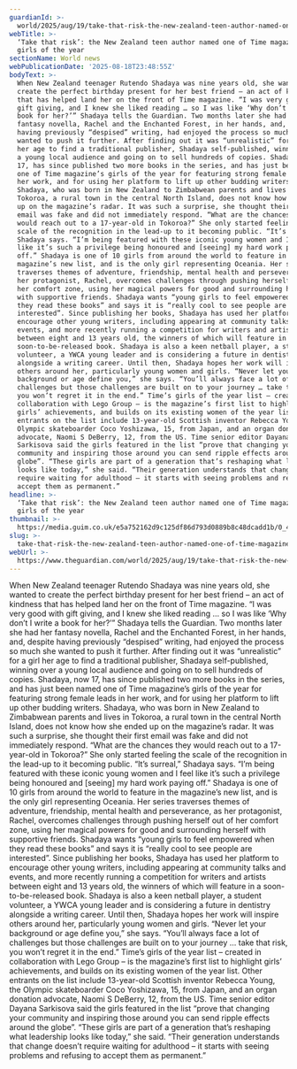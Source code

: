 ```yaml
---
guardianId: >-
  world/2025/aug/19/take-that-risk-the-new-zealand-teen-author-named-one-of-time-magazines-girls-of-the-year
webTitle: >-
  ‘Take that risk’: the New Zealand teen author named one of Time magazine’s
  girls of the year
sectionName: World news
webPublicationDate: '2025-08-18T23:48:55Z'
bodyText: >-
  When New Zealand teenager Rutendo Shadaya was nine years old, she wanted to
  create the perfect birthday present for her best friend – an act of kindness
  that has helped land her on the front of Time magazine. “I was very good with
  gift giving, and I knew she liked reading … so I was like ‘Why don’t I write a
  book for her?’” Shadaya tells the Guardian. Two months later she had her
  fantasy novella, Rachel and the Enchanted Forest, in her hands, and, despite
  having previously “despised” writing, had enjoyed the process so much she
  wanted to push it further. After finding out it was “unrealistic” for a girl
  her age to find a traditional publisher, Shadaya self-published, winning over
  a young local audience and going on to sell hundreds of copies. Shadaya, now
  17, has since published two more books in the series, and has just been named
  one of Time magazine’s girls of the year for featuring strong female leads in
  her work, and for using her platform to lift up other budding writers.
  Shadaya, who was born in New Zealand to Zimbabwean parents and lives in
  Tokoroa, a rural town in the central North Island, does not know how she ended
  up on the magazine’s radar. It was such a surprise, she thought their first
  email was fake and did not immediately respond. “What are the chances they
  would reach out to a 17-year-old in Tokoroa?” She only started feeling the
  scale of the recognition in the lead-up to it becoming public. “It’s surreal,”
  Shadaya says. “I’m being featured with these iconic young women and I feel
  like it’s such a privilege being honoured and [seeing] my hard work paying
  off.” Shadaya is one of 10 girls from around the world to feature in the
  magazine’s new list, and is the only girl representing Oceania. Her series
  traverses themes of adventure, friendship, mental health and perseverance, as
  her protagonist, Rachel, overcomes challenges through pushing herself out of
  her comfort zone, using her magical powers for good and surrounding herself
  with supportive friends. Shadaya wants “young girls to feel empowered when
  they read these books” and says it is “really cool to see people are
  interested”. Since publishing her books, Shadaya has used her platform to
  encourage other young writers, including appearing at community talks and
  events, and more recently running a competition for writers and artists
  between eight and 13 years old, the winners of which will feature in a
  soon-to-be-released book. Shadaya is also a keen netball player, a student
  volunteer, a YWCA young leader and is considering a future in dentistry
  alongside a writing career. Until then, Shadaya hopes her work will inspire
  others around her, particularly young women and girls. “Never let your
  background or age define you,” she says. “You’ll always face a lot of
  challenges but those challenges are built on to your journey … take that risk,
  you won’t regret it in the end.” Time’s girls of the year list – created in
  collaboration with Lego Group – is the magazine’s first list to highlight
  girls’ achievements, and builds on its existing women of the year list. Other
  entrants on the list include 13-year-old Scottish inventor Rebecca Young, the
  Olympic skateboarder Coco Yoshizawa, 15, from Japan, and an organ donation
  advocate, Naomi S DeBerry, 12, from the US. Time senior editor Dayana
  Sarkisova said the girls featured in the list “prove that changing your
  community and inspiring those around you can send ripple effects around the
  globe”. “These girls are part of a generation that’s reshaping what leadership
  looks like today,” she said. “Their generation understands that change doesn’t
  require waiting for adulthood – it starts with seeing problems and refusing to
  accept them as permanent.”
headline: >-
  ‘Take that risk’: the New Zealand teen author named one of Time magazine’s
  girls of the year
thumbnail: >-
  https://media.guim.co.uk/e5a752162d9c125df86d793d0889b8c48dcadd1b/0_462_1066_853/500.jpg
slug: >-
  take-that-risk-the-new-zealand-teen-author-named-one-of-time-magazines-girls-of-the-year
webUrl: >-
  https://www.theguardian.com/world/2025/aug/19/take-that-risk-the-new-zealand-teen-author-named-one-of-time-magazines-girls-of-the-year
---
```

When New Zealand teenager Rutendo Shadaya was nine years old, she wanted to create the perfect birthday present for her best friend – an act of kindness that has helped land her on the front of Time magazine. “I was very good with gift giving, and I knew she liked reading … so I was like ‘Why don’t I write a book for her?’” Shadaya tells the Guardian. Two months later she had her fantasy novella, Rachel and the Enchanted Forest, in her hands, and, despite having previously “despised” writing, had enjoyed the process so much she wanted to push it further. After finding out it was “unrealistic” for a girl her age to find a traditional publisher, Shadaya self-published, winning over a young local audience and going on to sell hundreds of copies. Shadaya, now 17, has since published two more books in the series, and has just been named one of Time magazine’s girls of the year for featuring strong female leads in her work, and for using her platform to lift up other budding writers. Shadaya, who was born in New Zealand to Zimbabwean parents and lives in Tokoroa, a rural town in the central North Island, does not know how she ended up on the magazine’s radar. It was such a surprise, she thought their first email was fake and did not immediately respond. “What are the chances they would reach out to a 17-year-old in Tokoroa?” She only started feeling the scale of the recognition in the lead-up to it becoming public. “It’s surreal,” Shadaya says. “I’m being featured with these iconic young women and I feel like it’s such a privilege being honoured and [seeing] my hard work paying off.” Shadaya is one of 10 girls from around the world to feature in the magazine’s new list, and is the only girl representing Oceania. Her series traverses themes of adventure, friendship, mental health and perseverance, as her protagonist, Rachel, overcomes challenges through pushing herself out of her comfort zone, using her magical powers for good and surrounding herself with supportive friends. Shadaya wants “young girls to feel empowered when they read these books” and says it is “really cool to see people are interested”. Since publishing her books, Shadaya has used her platform to encourage other young writers, including appearing at community talks and events, and more recently running a competition for writers and artists between eight and 13 years old, the winners of which will feature in a soon-to-be-released book. Shadaya is also a keen netball player, a student volunteer, a YWCA young leader and is considering a future in dentistry alongside a writing career. Until then, Shadaya hopes her work will inspire others around her, particularly young women and girls. “Never let your background or age define you,” she says. “You’ll always face a lot of challenges but those challenges are built on to your journey … take that risk, you won’t regret it in the end.” Time’s girls of the year list – created in collaboration with Lego Group – is the magazine’s first list to highlight girls’ achievements, and builds on its existing women of the year list. Other entrants on the list include 13-year-old Scottish inventor Rebecca Young, the Olympic skateboarder Coco Yoshizawa, 15, from Japan, and an organ donation advocate, Naomi S DeBerry, 12, from the US. Time senior editor Dayana Sarkisova said the girls featured in the list “prove that changing your community and inspiring those around you can send ripple effects around the globe”. “These girls are part of a generation that’s reshaping what leadership looks like today,” she said. “Their generation understands that change doesn’t require waiting for adulthood – it starts with seeing problems and refusing to accept them as permanent.”
